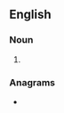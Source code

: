 ==English==

===Noun===
{{head|en|noun plural form}}

# {{plural of|autocrat|lang=en}}

===Anagrams===
* {{l|en|actuators}}